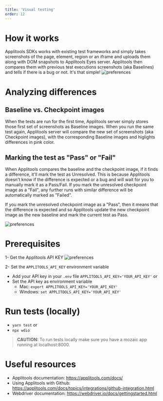 ```yaml
---
title: 'Visual testing'
order: 12
---
```


# How it works

Applitools SDKs works with existing test frameworks and simply takes screenshots of the page, element, region or an iframe and uploads them along with DOM snapshots to Applitools Eyes server. 
Applitools then compares them with previous test executions screenshots (aka Baselines) and tells if there is a bug or not. It's that simple!
![preferences](applitools-how-it-works.png)
# Analyzing differences

## Baseline vs. Checkpoint images
When the tests are run for the first time, Applitools server simply stores those first set of screenshots as Baseline images.
When you run the same test again, Applitools server will compare the new set of screenshots (aka Checkpoint images), with the corresponding Baseline images and higlights differences in pink color.

## Marking the test as "Pass" or "Fail"
When Applitools compares the baseline and the checkpoint image, if it finds a difference, it'll mark the test as Unresolved.
This is because Applitools doesn't know if the difference is expected or a bug and will wait for you to manually mark it as a Pass/Fail.
If you mark the unresolved checkpoint image as a "Fail", any further runs with similar difference will be automatically marked as "Failed".

If you mark the unresolved checkpoint image as a "Pass", then it means that the difference is expected and so Applitools update the new checkpoint image as the new baseline and mark the current test as Pass.

![preferences](applitools-analyse-screenshots.png)

# Prerequisites
1- Get the Applitools API KEY 
![preferences](API-key.gif)

2- Set the `APPLITOOLS_API_KEY` environment variable

- Add your API key in your `.env` file 
    `APPLITOOLS_API_KEY='YOUR_API_KEY'`
or
- Set the API key as environment variable 
    - Mac: `export APPLITOOLS_API_KEY='YOUR_API_KEY'`
    - Windows: `set APPLITOOLS_API_KEY='YOUR_API_KEY'`

# Run tests (locally)
- `yarn test`
or
- `npx wdio`

> **CAUTION:** To run tests locally make sure you have a mozaic app running at localhost:8000.

# Useful resources
- Applitools documentation: https://applitools.com/docs/
- Using Applitools with Github: https://applitools.com/docs/topics/integrations/github-integration.html
- Webdriver documentation: https://webdriver.io/docs/gettingstarted.html


